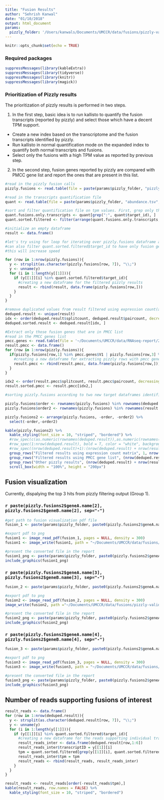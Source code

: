 ```yaml
---
title: "Fusion Results"
author: "Sehrish Kanwal"
date: "01/10/2018"
output: html_document
params:
  pizzly_folder: '/Users/kanwals/Documents/UMCCR/data/fusions/pizzly-validation'
---
```


```r
knitr::opts_chunk$set(echo = TRUE)
```

### Required packages

```r
suppressMessages(library(kableExtra))
suppressMessages(library(tidyverse))
suppressMessages(library(knitr))
suppressMessages(library(magick))
```

### Prioritization of Pizzly results

The prioritization of pizzly results is performed in two steps.

1. In the first step, basic idea is to run kallisto to quantify the fusion transcripts (reported by pizzly) and 
select those which have a decent TPM support.
  * Create a new index based on the transcriptome and the fusion transcripts identified by pizzly.
  * Run kallisto in normal quantification mode on the expanded index to quantify both normal transcripts 
  and fusions.
  * Select only the fusions with a high TPM value as reported by previous step.

2. In the second step, fusion genes reported by pizzly are compared with PMCC gene list and report 
the ones that are present in this list. 

```r
#read in the pizzly fusion calls
pizzly.fusions <- read.table(file = paste(params$pizzly_folder, "pizzly-flat-filtered.tsv", sep = "/"), header = TRUE)

#read in the transcripts quantification file
quant <- read.table(file = paste(params$pizzly_folder, "abundance.tsv", sep = "/"), header = TRUE)

#sort and filter quantification file on tpm values. First, grep only the transcript ids for fusion genes from quantification #file. Currently filtering on quantiles. Selected 0.997 because that reduces the #final fusion calls to the value we are #interested in (~15)
quant.fusions.only.transcripts <- quant[grep(":", quant$target_id), ]
quant.sorted.filtered <- filter(arrange(quant.fusions.only.transcripts, desc(quant.fusions.only.transcripts$tpm)), tpm >= (quantile(quant.fusions.only.transcripts$tpm, 0.999)))

#initialize an empty dataframe
result <- data.frame()

#let's try using for loop for iterating over pizzly.fusions dataframe and get transcriptID and fusion gene pair information.
#can also filter quant.sorted.filtered$target_id to have only fusion gene target ids (that is two tracscripts instead of one-
#this will increase speed

for (row in 1:nrow(pizzly.fusions)){
  y <- strsplit(as.character(pizzly.fusions[row, 7]), "\\;")
  y <- unname(y)
  for (i in 1:length(y[[1]])){
    if (y[[1]][i] %in% quant.sorted.filtered$target_id){
      #creating a new dataframe for the filtered pizzly results
      result <- rbind(result, data.frame(pizzly.fusions[row,]))
    }
  }
}

#remove duplicated values from result filtered using expression count(as multiple transcripts might support fusion between same gene) and sort the results by number of events (first by split count and then paircount)
deduped.result <- unique(result)
idx <- order(deduped.result$splitcount, deduped.result$paircount, decreasing = TRUE)
deduped.sorted.result <- deduped.result[idx, ]

#Extract only those fusion genes that are in PMCC list
#read in the PMCC genes list
pmcc.genes <- read.table(file = '~/Documents/UMCCR/data/RNAseq-report/2018-02-16_PMCC_Panel_Genes.txt', header = FALSE)
result.pmcc <- data.frame()
for (row in 1:nrow(pizzly.fusions)){
  if(pizzly.fusions[row,1] %in% pmcc.genes$V1 | pizzly.fusions[row,3] %in% pmcc.genes$V1){
    #creating a new dataframe for extracting pizzly rows with pmcc gene hits
    result.pmcc <- rbind(result.pmcc, data.frame(pizzly.fusions[row,]))
  }
}

idx2 <- order(result.pmcc$splitcount, result.pmcc$paircount, decreasing = TRUE)
result.sorted.pmcc <- result.pmcc[idx2,]

#sorting pizzly.fusions according to two new target dataframes identified i.e. 1- pizzly result filtering using expressions counts and 2- pmcc gene list

pizzly.fusions$order <- rownames(pizzly.fusions) %in% rownames(deduped.sorted.result) 
pizzly.fusions$order2 <- rownames(pizzly.fusions) %in% rownames(result.sorted.pmcc)

pizzly.fusions2 <- arrange(pizzly.fusions, -order, -order2) %>% 
  select(-order,-order2) 

kable(pizzly.fusions2) %>%
  kable_styling(font_size = 10, "striped", "bordered") %>%
  #row_spec(c(as.numeric(rownames(deduped.result)),as.numeric(rownames(result.pmcc))), bold = T, color = "white", background = "#D7261E") %>%
  #row_spec(1:nrow(deduped.result), bold = T, color = "white", background = "red") %>%
  #row_spec((nrow(deduped.result)+1):(nrow(deduped.result) + nrow(result.pmcc)), color = "white", background = "blue") %>%
  group_rows("Filtered results using expression count matrix", 1, nrow(deduped.result), label_row_css = "background-color: #E74C3C; color: #fff;") %>%
  group_rows("Filtered results using PMCC gene list", (nrow(deduped.result)+1), (nrow(deduped.result) + nrow(result.pmcc)), label_row_css = "background-color: #2980B9; color: #fff;") %>%
  group_rows("Other pizzly results", (nrow(deduped.result) + nrow(result.pmcc) +1), nrow(pizzly.fusions2), label_row_css = "background-color: #27AE60; color: #fff;") %>%
  scroll_box(width = "100%", height = "200px")
```

## Fusion visualization {.tabset}

Currently, dispalying the top 3 hits from pizzly filtering output (Group 1).

### `r paste(pizzly.fusions2$geneA.name[2], pizzly.fusions2$geneB.name[2], sep="-")`

```r
#get path to fusion visualization pdf file
fusion_1 <- paste(params$pizzly_folder, paste0(pizzly.fusions2$geneA.name[2], "_", pizzly.fusions2$geneB.name[2], ".pdf"), sep = "/")

#export pdf to png
fusion1 <- image_read_pdf(fusion_1, pages = NULL, density = 300)
fusion1 <- image_write(fusion1, path = "~/Documents/UMCCR/data/fusions/pizzly-validation/ALB_APOA1.png", format = "png")

#present the converted file in the report
fusion1_png <- paste(params$pizzly_folder, paste0(pizzly.fusions2$geneA.name[2], "_", pizzly.fusions2$geneB.name[2], ".png"), sep = "/")
include_graphics(fusion1_png)
```

### `r paste(pizzly.fusions2$geneA.name[3], pizzly.fusions2$geneB.name[3], sep="-")`

```r

fusion_2 <- paste(params$pizzly_folder, paste0(pizzly.fusions2$geneA.name[3], "_", pizzly.fusions2$geneB.name[3], ".pdf"), sep = "/")

#export pdf to png
fusion2 <- image_read_pdf(fusion_2, pages = NULL, density = 300)
image_write(fusion2, path ="~/Documents/UMCCR/data/fusions/pizzly-validation/ALB_FGG.png", format = "png")

#present the converted file in the report
fusion2_png <- paste(params$pizzly_folder, paste0(pizzly.fusions2$geneA.name[3], "_", pizzly.fusions2$geneB.name[3], ".png"), sep = "/")
include_graphics(fusion2_png)
```

### `r paste(pizzly.fusions2$geneA.name[4], pizzly.fusions2$geneB.name[4], sep="-")`

```r
fusion_3 <- paste(params$pizzly_folder, paste0(pizzly.fusions2$geneA.name[4], "_", pizzly.fusions2$geneB.name[4], ".pdf"), sep = "/")

#export pdf to png
fusion3 <- image_read_pdf(fusion_3, pages = NULL, density = 300)
fusion3 <- image_write(fusion3, path = "~/Documents/UMCCR/data/fusions/pizzly-validation/HP_ALB.png", format = "png")

#present the converted file in the report
fusion3_png <- paste(params$pizzly_folder, paste0(pizzly.fusions2$geneA.name[4], "_", pizzly.fusions2$geneB.name[4], ".png"), sep = "/")
include_graphics(fusion3_png)
```

## Number of reads supporting fusions of interest

```r
result_reads <- data.frame()
for (row in 1:nrow(deduped.result)){
  y <- strsplit(as.character(deduped.result[row, 7]), "\\;")
  y <- unname(y)
  for (i in 1:length(y[[1]])){
    if (y[[1]][i] %in% quant.sorted.filtered$target_id){
      #creating a new dataframe for the reads supporting individual transcript ID for each filtered fusion gene pair 
      result_reads_inter <- data.frame(deduped.result[row,1:6])
      result_reads_inter$transcriptID = y[[1]][i]
      tpm = quant.sorted.filtered[grep(y[[1]][i], quant.sorted.filtered$target_id), ]$tpm 
      result_reads_inter$tpm = tpm
      result_reads <- rbind(result_reads, result_reads_inter)
    }
  }
}

result_reads <- result_reads[order(-result_reads$tpm),]
kable(result_reads, row.names = FALSE) %>%
  kable_styling(font_size = 10, "striped", "bordered")

```
